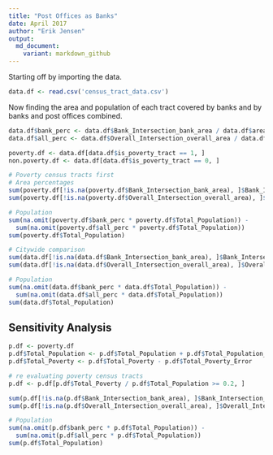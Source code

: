 ```yaml
---
title: "Post Offices as Banks"
date: April 2017
author: "Erik Jensen"
output:
  md_document:
    variant: markdown_github
---
```


Starting off by importing the data.

```r
data.df <- read.csv('census_tract_data.csv')
```

Now finding the area and population of each tract covered by banks and by banks and post offices combined.

```r
data.df$bank_perc <- data.df$Bank_Intersection_bank_area / data.df$area
data.df$all_perc <- data.df$Overall_Intersection_overall_area / data.df$area

poverty.df <- data.df[data.df$is_poverty_tract == 1, ]
non.poverty.df <- data.df[data.df$is_poverty_tract == 0, ]

# Poverty census tracts first
# Area percentages
sum(poverty.df[!is.na(poverty.df$Bank_Intersection_bank_area), ]$Bank_Intersection_bank_area) / sum(poverty.df$area)
sum(poverty.df[!is.na(poverty.df$Overall_Intersection_overall_area), ]$Overall_Intersection_overall_area) / sum(poverty.df$area)

# Population
sum(na.omit(poverty.df$bank_perc * poverty.df$Total_Population)) -
  sum(na.omit(poverty.df$all_perc * poverty.df$Total_Population))
sum(poverty.df$Total_Population)

# Citywide comparison
sum(data.df[!is.na(data.df$Bank_Intersection_bank_area), ]$Bank_Intersection_bank_area) / sum(data.df$area)
sum(data.df[!is.na(data.df$Overall_Intersection_overall_area), ]$Overall_Intersection_overall_area) / sum(data.df$area)

# Population
sum(na.omit(data.df$bank_perc * data.df$Total_Population)) -
  sum(na.omit(data.df$all_perc * data.df$Total_Population))
sum(data.df$Total_Population)
```

## Sensitivity Analysis

```r
p.df <- poverty.df
p.df$Total_Population <- p.df$Total_Population + p.df$Total_Population_Error
p.df$Total_Poverty <- p.df$Total_Poverty - p.df$Total_Poverty_Error

# re evaluating poverty census tracts
p.df <- p.df[p.df$Total_Poverty / p.df$Total_Population >= 0.2, ]

sum(p.df[!is.na(p.df$Bank_Intersection_bank_area), ]$Bank_Intersection_bank_area) / sum(p.df$area)
sum(p.df[!is.na(p.df$Overall_Intersection_overall_area), ]$Overall_Intersection_overall_area) / sum(p.df$area)

# Population
sum(na.omit(p.df$bank_perc * p.df$Total_Population)) -
  sum(na.omit(p.df$all_perc * p.df$Total_Population))
sum(p.df$Total_Population)
```